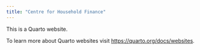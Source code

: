 ```yaml
---
title: "Centre for Household Finance"
---
```


This is a Quarto website.

To learn more about Quarto websites visit <https://quarto.org/docs/websites>.


